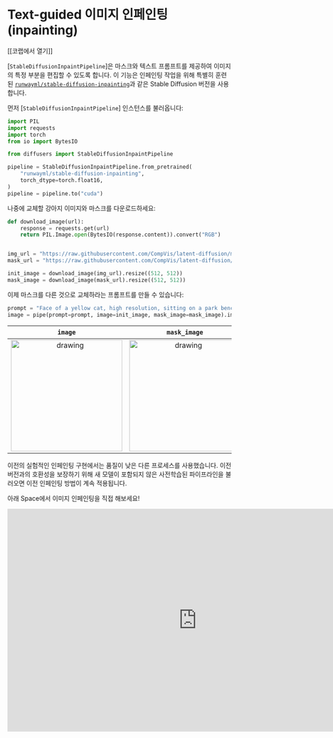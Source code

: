 <!--Copyright 2023 The HuggingFace Team. All rights reserved.

Licensed under the Apache License, Version 2.0 (the "License"); you may not use this file except in compliance with
the License. You may obtain a copy of the License at

http://www.apache.org/licenses/LICENSE-2.0

Unless required by applicable law or agreed to in writing, software distributed under the License is distributed on
an "AS IS" BASIS, WITHOUT WARRANTIES OR CONDITIONS OF ANY KIND, either express or implied. See the License for the
specific language governing permissions and limitations under the License.
-->

# Text-guided 이미지 인페인팅(inpainting)

[[코랩에서 열기]]

[`StableDiffusionInpaintPipeline`]은 마스크와 텍스트 프롬프트를 제공하여 이미지의 특정 부분을 편집할 수 있도록 합니다. 이 기능은 인페인팅 작업을 위해 특별히 훈련된 [`runwayml/stable-diffusion-inpainting`](https://huggingface.co/runwayml/stable-diffusion-inpainting)과 같은 Stable Diffusion 버전을 사용합니다.

먼저 [`StableDiffusionInpaintPipeline`] 인스턴스를 불러옵니다:

```python
import PIL
import requests
import torch
from io import BytesIO

from diffusers import StableDiffusionInpaintPipeline

pipeline = StableDiffusionInpaintPipeline.from_pretrained(
    "runwayml/stable-diffusion-inpainting",
    torch_dtype=torch.float16,
)
pipeline = pipeline.to("cuda")
```

나중에 교체할 강아지 이미지와 마스크를 다운로드하세요:

```python
def download_image(url):
    response = requests.get(url)
    return PIL.Image.open(BytesIO(response.content)).convert("RGB")


img_url = "https://raw.githubusercontent.com/CompVis/latent-diffusion/main/data/inpainting_examples/overture-creations-5sI6fQgYIuo.png"
mask_url = "https://raw.githubusercontent.com/CompVis/latent-diffusion/main/data/inpainting_examples/overture-creations-5sI6fQgYIuo_mask.png"

init_image = download_image(img_url).resize((512, 512))
mask_image = download_image(mask_url).resize((512, 512))
```

이제 마스크를 다른 것으로 교체하라는 프롬프트를 만들 수 있습니다:

```python
prompt = "Face of a yellow cat, high resolution, sitting on a park bench"
image = pipe(prompt=prompt, image=init_image, mask_image=mask_image).images[0]
```

`image`          | `mask_image` | `prompt` | output |
:-------------------------:|:-------------------------:|:-------------------------:|-------------------------:|
<img src="https://raw.githubusercontent.com/CompVis/latent-diffusion/main/data/inpainting_examples/overture-creations-5sI6fQgYIuo.png" alt="drawing" width="250"/> | <img src="https://raw.githubusercontent.com/CompVis/latent-diffusion/main/data/inpainting_examples/overture-creations-5sI6fQgYIuo_mask.png" alt="drawing" width="250"/> | ***Face of a yellow cat, high resolution, sitting on a park bench*** | <img src="https://huggingface.co/datasets/hf-internal-testing/diffusers-images/resolve/main/in_paint/yellow_cat_sitting_on_a_park_bench.png" alt="drawing" width="250"/> |

<Tip warning={true}>

이전의 실험적인 인페인팅 구현에서는 품질이 낮은 다른 프로세스를 사용했습니다. 이전 버전과의 호환성을 보장하기 위해 새 모델이 포함되지 않은 사전학습된 파이프라인을 불러오면 이전 인페인팅 방법이 계속 적용됩니다.

</Tip>

아래 Space에서 이미지 인페인팅을 직접 해보세요!

<iframe
  src="https://runwayml-stable-diffusion-inpainting.hf.space"
  frameborder="0"
  width="850"
  height="500"
></iframe>
